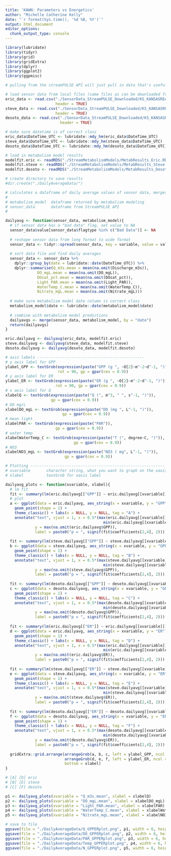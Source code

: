 ```yaml
---
title: 'KAWN: Parameters vs Energetics'
author: "Michelle Catherine Kelly"
date: "`r format(Sys.time(), '%d %B, %Y')`"
output: html_document
editor_options: 
  chunk_output_type: console
---
```


```r
library(lubridate)
library(tidyr)
library(grid)
library(gridExtra)
library(dplyr)
library(ggplot2)
library(ggpmisc)
```


```r
# pulling from the streamPULSE API will just pull in data that's useful for metabolism modeling, but we're interested in all data available. Therefore, download data from streamPULSE and load in these .csv files. 

# load sensor data from local files (same files as can be downloaded from streamPULSE)
eric_data <- read.csv("./SensorData_StreamPULSE_Downloaded/KS_KANSASREASTLAWRENCE_sensorData.csv",
                      header = TRUE)
steve_data <- read.csv("./SensorData_StreamPULSE_Downloaded/KS_KANSASRFALLLEAF_sensorData.csv", 
                      header = TRUE)
desoto_data <- read.csv("./SensorData_StreamPULSE_Downloaded/KS_KANSASR_sensorData.csv", 
                        header = TRUE)

# make sure datetime is of correct class
eric_data$DateTime_UTC <- lubridate::mdy_hm(eric_data$DateTime_UTC)
steve_data$DateTime_UTC <- lubridate::mdy_hm(steve_data$DateTime_UTC)
desoto_data$DateTime_UTC <- lubridate::mdy_hm(desoto_data$DateTime_UTC)

# load in metabolism model results
modelfit.eric <- readRDS("./StreamMetabolismModels/MetabResults_Eric.RData")$predictions
modelfit.steve <- readRDS("./StreamMetabolismModels/MetabResults_Steve.RData")$predictions
modelfit.desoto <- readRDS("./StreamMetabolismModels/MetabResults_Desoto.RData")$predictions

# create directory to save results
#dir.create("./DailyAverageData/")
```


```r
# calculates a dataframe of daily average values of sensor data, merges with metabolism dataframe, and returns merged dataframe
#
# metabolism_model  dataframe returned by metabolism modeling
# sensor_data       dataframe from StreamPULSE API
#

dailyavg <- function(sensor_data, metabolism_model){
  # if sensor data has a "bad data" flag, set value to NA
  sensor_data$value[sensor_data$flagtype %in% c("Bad Data")] <- NA
  
  # reshape sensor data from long format to wide format
  sensor_data <- tidyr::spread(sensor_data, key = variable, value = value)
  
  # sort data file and find daily averages
  sensor_data <- sensor_data %>%
    dplyr::group_by(date = lubridate::date(DateTime_UTC)) %>% 
    dplyr::summarise(Q_m3s.mean = mean(na.omit(Discharge_m3s)),
              DO_mgL.mean = mean(na.omit(DO_mgL)),
              DOsat_pct.mean = mean(na.omit(DOsat_pct)),
              Light_PAR.mean = mean(na.omit(Light_PAR)),
              WaterTemp_C.mean = mean(na.omit(WaterTemp_C)),
              Nitrate_mgL.mean = mean(na.omit(Nitrate_mgL)))
  
  # make sure metabolism model date column is correct class
  metabolism_model$date <- lubridate::date(metabolism_model$date)
  
  # combine with metabolism model predictions
  dailyavgs <- merge(sensor_data, metabolism_model, by = "date")
  return(dailyavgs)
}

eric.dailyavg <- dailyavg(eric_data, modelfit.eric)
steve.dailyavg <- dailyavg(steve_data, modelfit.steve)
desoto.dailyavg <- dailyavg(desoto_data, modelfit.desoto)
```

```r
# axis labels -----------------------------------------------
# y axis label for GPP
ylabel_GPP <- textGrob(expression(paste("GPP (g ", ~O[2]~m^-2~d^-1, ")")),
                       rot = 90, gp = gpar(cex = 0.9))
# y axis label for ER
ylabel_ER <- textGrob(expression(paste("ER (g ", ~O[2]~m^-2~d^-1, ")")),
                      rot = 90, gp = gpar(cex = 0.9))
# x axis label for Q
xlabelQ <- textGrob(expression(paste("Q (", m^3, " ", s^-1, ")")), 
                    gp = gpar(cex = 0.9))
# DO mg/L
xlabelDO_mgL <- textGrob(expression(paste("DO (mg ", L^-1, ")")), 
                         gp = gpar(cex = 0.9))
# mean light
xlabelPAR <- textGrob(expression(paste("PAR")), 
                      gp = gpar(cex = 0.9))
# water temp
xlabelWaterTemp_C <- textGrob(expression(paste("T (", degree~C, ")")), 
                              gp = gpar(cex = 0.9))
# NO3
xlabelNO3_mgL <- textGrob(expression(paste("NO3 ( mg", L^-1, ")")), 
                          gp = gpar(cex = 0.9))

# Plotting -----------------------------------------------------------
# xvariable       character string, what you want to graph on the xaxis
# xlabel          textGrob for xaxis label

dailyavg_plots <- function(xvariable, xlabel){
  # lm fit
  fit <- summary(lm(eric.dailyavg[["GPP"]] ~ eric.dailyavg[[xvariable]]))
  # plot
  a <- ggplot(data = eric.dailyavg, aes_string(x = xvariable, y = "GPP")) +
    geom_point(shape = 1) +
    theme_classic() + labs(x = NULL, y = NULL, tag = "A") +
    annotate("text", vjust = 1, x = 0.5*(max(eric.dailyavg[[xvariable]], na.rm=T) +
                                           min(eric.dailyavg[[xvariable]], na.rm=T)), 
             y = max(na.omit(eric.dailyavg$GPP)),
             label = paste0("p = ", signif(fit$coefficients[2,4], 2)))
  
  fit <- summary(lm(steve.dailyavg[["GPP"]] ~ steve.dailyavg[[xvariable]]))
  b <- ggplot(data = steve.dailyavg, aes_string(x = xvariable, y = "GPP")) +
    geom_point(shape = 1) +
    theme_classic() + labs(x = NULL, y = NULL, tag = "B") +
    annotate("text", vjust = 1, x = 0.5*(max(steve.dailyavg[[xvariable]], na.rm=T) +
                                           min(steve.dailyavg[[xvariable]], na.rm=T)), 
             y = max(na.omit(steve.dailyavg$GPP)),
             label = paste0("p = ", signif(fit$coefficients[2,4], 2)))
  
  fit <- summary(lm(desoto.dailyavg[["GPP"]] ~ desoto.dailyavg[[xvariable]]))
  c <- ggplot(data = desoto.dailyavg, aes_string(x = xvariable, y = "GPP")) +
    geom_point(shape = 1) +
    theme_classic() + labs(x = NULL, y = NULL, tag = "C") +
    annotate("text", vjust = 1, x = 0.5*(max(desoto.dailyavg[[xvariable]], na.rm=T) +
                                           min(desoto.dailyavg[[xvariable]], na.rm=T)), 
             y = max(na.omit(desoto.dailyavg$GPP)),
             label = paste0("p = ", signif(fit$coefficients[2,4], 2)))
  
  fit <- summary(lm(eric.dailyavg[["ER"]] ~ eric.dailyavg[[xvariable]]))
  d <- ggplot(data = eric.dailyavg, aes_string(x = xvariable, y = "ER")) +
    geom_point(shape = 1) + 
    theme_classic() + labs(x = NULL, y = NULL, tag = "D") +
    annotate("text", vjust = 1, x = 0.5*(max(eric.dailyavg[[xvariable]], na.rm=T) +
                                           min(eric.dailyavg[[xvariable]], na.rm=T)), 
             y = max(na.omit(eric.dailyavg$ER)),
             label = paste0("p = ", signif(fit$coefficients[2,4], 2)))
  
  fit <- summary(lm(steve.dailyavg[["ER"]] ~ steve.dailyavg[[xvariable]]))
  e <- ggplot(data = steve.dailyavg, aes_string(x = xvariable, y = "ER")) +
    geom_point(shape = 1) +
    theme_classic() + labs(x = NULL, y = NULL, tag = "E") +
    annotate("text", vjust = 1, x = 0.5*(max(steve.dailyavg[[xvariable]], na.rm=T) +
                                           min(steve.dailyavg[[xvariable]], na.rm=T)), 
             y = max(na.omit(steve.dailyavg$ER)),
             label = paste0("p = ", signif(fit$coefficients[2,4], 2)))
  
  fit <- summary(lm(desoto.dailyavg[["ER"]] ~ desoto.dailyavg[[xvariable]]))
  f <- ggplot(data = desoto.dailyavg, aes_string(x = xvariable, y = "ER")) +
    geom_point(shape = 1) +
    theme_classic() + labs(x = NULL, y = NULL, tag = "F") +
    annotate("text", vjust = 1, x = 0.5*(max(desoto.dailyavg[[xvariable]], na.rm=T) +
                                           min(desoto.dailyavg[[xvariable]], na.rm=T)), 
             y = max(na.omit(desoto.dailyavg$ER)),
             label = paste0("p = ", signif(fit$coefficients[2,4], 2)))
  
  gridExtra::grid.arrange(arrangeGrob(a, b, c, left = ylabel_GPP, ncol = 3, nrow = 1),
                          arrangeGrob(d, e, f, left = ylabel_ER, ncol = 3, nrow = 1),
                          bottom = xlabel)
}

# [A] [D] eric
# [B] [E] steve
# [C] [F] desoto

p1 <- dailyavg_plots(xvariable = "Q_m3s.mean", xlabel = xlabelQ)
p2 <- dailyavg_plots(xvariable = "DO_mgL.mean", xlabel = xlabelDO_mgL)
p3 <- dailyavg_plots(xvariable = "Light_PAR.mean", xlabel = xlabelPAR)
p4 <- dailyavg_plots(xvariable = "WaterTemp_C.mean", xlabel = xlabelWaterTemp_C)
p5 <- dailyavg_plots(xvariable = "Nitrate_mgL.mean", xlabel = xlabelNO3_mgL)

# save to file
ggsave(file = "./DailyAverageData/Q_GPPERplot.png", p1, width = 6, height = 4)
ggsave(file = "./DailyAverageData/DO_GPPERplot.png", p2, width = 6, height = 4)
ggsave(file = "./DailyAverageData/PAR_GPPERplot.png", p3, width = 6, height = 4)
ggsave(file = "./DailyAverageData/Temp_GPPERplot.png", p4, width = 6, height = 4)
ggsave(file = "./DailyAverageData/N_GPPERplot.png", p5, width = 6, height = 4)
```
